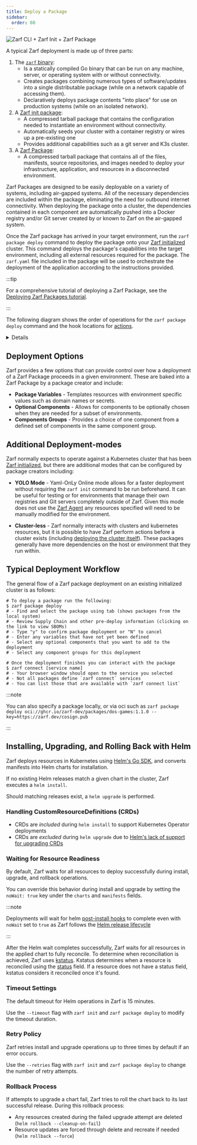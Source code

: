 ```yaml
---
title: Deploy a Package
sidebar:
  order: 80
---
```



![Zarf CLI + Zarf Init + Zarf Package](../../../assets/zarf-bubbles.svg)

A typical Zarf deployment is made up of three parts:

1. The [`zarf` binary](/getting-started/install/):
   - Is a statically compiled Go binary that can be run on any machine, server, or operating system with or without connectivity.
   - Creates packages combining numerous types of software/updates into a single distributable package (while on a network capable of accessing them).
   - Declaratively deploys package contents "into place" for use on production systems (while on an isolated network).
2. A [Zarf init package](/ref/init-package/):
   - A compressed tarball package that contains the configuration needed to instantiate an environment without connectivity.
   - Automatically seeds your cluster with a container registry or wires up a pre-existing one
   - Provides additional capabilities such as a git server and K3s cluster.
3. A [Zarf Package](/ref/packages/):
   - A compressed tarball package that contains all of the files, manifests, source repositories, and images needed to deploy your infrastructure, application, and resources in a disconnected environment.

Zarf Packages are designed to be easily deployable on a variety of systems, including air-gapped systems. All of the necessary dependencies are included within the package, eliminating the need for outbound internet connectivity. When deploying the package onto a cluster, the dependencies contained in each component are automatically pushed into a Docker registry and/or Git server created by or known to Zarf on the air-gapped system.

Once the Zarf package has arrived in your target environment, run the `zarf package deploy` command to deploy the package onto your [Zarf initialized](/tutorials/1-initializing-a-k8s-cluster/) cluster. This command deploys the package's capabilities into the target environment, including all external resources required for the package. The `zarf.yaml` file included in the package will be used to orchestrate the deployment of the application according to the instructions provided.

:::tip

For a comprehensive tutorial of deploying a Zarf Package, see the [Deploying Zarf Packages tutorial](/tutorials/2-deploying-zarf-packages).

:::

The following diagram shows the order of operations for the `zarf package deploy` command and the hook locations for [actions](/ref/examples/component-actions/).

<Details label="Lifecycle Diagram">
<Mermaid diagram={`
graph TD
    B1(load package archive)-->B2
    B2(handle multipart package)-->B3
    B3(extract archive to temp dir)-->B4
    B4(validate package checksums and signature)-->B5
    B5(filter components by architecture & OS)-->B6
    B6(save SBOM files to current dir)-->B7
    B7(handle deprecations and breaking changes)-->B9
    B9(confirm package deploy):::prompt-->B10
    B10(process deploy-time variables)-->B11
    B11(prompt for missing variables)-->B12
    B12(prompt to confirm components)-->B13
    B13(prompt to choose components in '.group')-->B14

    subgraph  ""
    B14(deploy each component)-->B14
    B14 --> B15(run each '.actions.onDeploy.before'):::action-->B15
    B15 --> B16(copy '.files')-->B17
    B17(load Zarf State)-->B18
    B18(push '.images')-->B19
    B19(push '.repos')-->B20
    B20(process '.dataInjections')-->B21
    B21(install '.charts')-->B22
    B22(apply '.manifests')-->B23
    B23(run each '.actions.onDeploy.after'):::action-->B23
    B23-->B24{Success?}
    B24-->|Yes|B25(run each\n'.actions.onDeploy.success'):::action-->B25
    B24-->|No|B26(run each\n'.actions.onDeploy.failure'):::action-->B26-->B999

    B999[Abort]:::fail
    end

    B25-->B27(print Zarf connect table)
    B27-->B28(save package data to cluster)


    classDef prompt fill:#4adede,color:#000000
    classDef action fill:#bd93f9,color:#000000
    classDef fail fill:#aa0000
`}/>
</Details>

## Deployment Options

Zarf provides a few options that can provide control over how a deployment of a Zarf Package proceeds in a given environment.  These are baked into a Zarf Package by a package creator and include:

- **Package Variables** - Templates resources with environment specific values such as domain names or secrets.
- **Optional Components** -  Allows for components to be optionally chosen when they are needed for a subset of environments.
- **Components Groups** - Provides a choice of one component from a defined set of components in the same component group.

## Additional Deployment-modes

Zarf normally expects to operate against a Kubernetes cluster that has been [Zarf initialized](/tutorials/1-initializing-a-k8s-cluster/), but there are additional modes that can be configured by package creators including:

- **YOLO Mode** - Yaml-OnLy Online mode allows for a faster deployment without requiring the `zarf init` command to be run beforehand. It can be useful for testing or for environments that manage their own registries and Git servers completely outside of Zarf.  Given this mode does not use the [Zarf Agent](/faq#what-is-the-zarf-agent) any resources specified will need to be manually modified for the environment.

- **Cluster-less** - Zarf normally interacts with clusters and kubernetes resources, but it is possible to have Zarf perform actions before a cluster exists (including [deploying the cluster itself](/tutorials/4-creating-a-k8s-cluster-with-zarf)).  These packages generally have more dependencies on the host or environment that they run within.

## Typical Deployment Workflow

The general flow of a Zarf package deployment on an existing initialized cluster is as follows:

```shell
# To deploy a package run the following:
$ zarf package deploy
# - Find and select the package using tab (shows packages from the local system)
# - Review Supply Chain and other pre-deploy information (clicking on the link to view SBOMs)
# - Type "y" to confirm package deployment or "N" to cancel
# - Enter any variables that have not yet been defined
# - Select any optional components that you want to add to the deployment
# - Select any component groups for this deployment

# Once the deployment finishes you can interact with the package
$ zarf connect [service name]
# - Your browser window should open to the service you selected
# - Not all packages define `zarf connect` services
# - You can list those that are available with `zarf connect list`
```

:::note

You can also specify a package locally, or via oci such as `zarf package deploy oci://ghcr.io/zarf-dev/packages/dos-games:1.1.0 --key=https://zarf.dev/cosign.pub`

:::

## Installing, Upgrading, and Rolling Back with Helm

Zarf deploys resources in Kubernetes using [Helm's Go SDK](https://helm.sh/docs/topics/advanced/#go-sdk), and converts manifests into Helm charts for installation.

If no existing Helm releases match a given chart in the cluster, Zarf executes a `helm install`.

Should matching releases exist, a `helm upgrade` is performed.

### Handling CustomResourceDefinitions (CRDs)

   - CRDs are _included_ during `helm install` to support Kubernetes Operator deployments
   - CRDs are _excluded_ during `helm upgrade` due to [Helm's lack of support for upgrading CRDs](https://helm.sh/docs/chart_best_practices/custom_resource_definitions/#some-caveats-and-explanations)

### Waiting for Resource Readiness

By default, Zarf waits for all resources to deploy successfully during install, upgrade, and rollback operations.

You can override this behavior during install and upgrade by setting the `noWait: true` key under the `charts` and `manifests` fields.

:::note

Deployments will wait for helm [post-install hooks](https://helm.sh/docs/topics/charts_hooks/#the-available-hooks) to complete even with `noWait` set to `true` as Zarf follows the [Helm release lifecycle](https://helm.sh/docs/topics/charts_hooks/#hooks-and-the-release-lifecycle)

:::

After the Helm wait completes successfully, Zarf waits for all resources in the applied chart to fully reconcile. To determine when reconciliation is achieved, Zarf uses [kstatus](https://github.com/kubernetes-sigs/cli-utils/blob/master/pkg/kstatus/README.md#kstatus). Kstatus determines when a resource is reconciled using the [status](https://kubernetes.io/docs/concepts/overview/working-with-objects/#object-spec-and-status) field. If a resource does not have a status field, kstatus considers it reconciled once it's found.

### Timeout Settings

The default timeout for Helm operations in Zarf is 15 minutes.

Use the `--timeout` flag with `zarf init` and `zarf package deploy` to modify the timeout duration.

### Retry Policy

Zarf retries install and upgrade operations up to three times by default if an error occurs.

Use the `--retries` flag with `zarf init` and `zarf package deploy` to change the number of retry attempts.

### Rollback Process

If attempts to upgrade a chart fail, Zarf tries to roll the chart back to its last successful release. During this rollback process:

  - Any resources created during the failed upgrade attempt are deleted (`helm rollback --cleanup-on-fail`)
  - Resource updates are forced through delete and recreate if needed (`helm rollback --force`)
